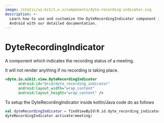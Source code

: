 ```yaml
---
image: /static/ui-kit/1.x.x/components/dyte-recording-indicator.svg
description: >-
  Learn how to use and customize the DyteRecordingIndicator component in Ospi's
  Android with our detailed documentation.
---
```


# DyteRecordingIndicator

A component which indicates the recording status of a meeting.

It will not render anything if no recording is taking place.

```xml
<dyte.io.uikit.view.DyteRecordingIndicator
      android:id="@+id/dyte_recording_indicator"
      android:layout_width="wrap_content"
      android:layout_height="wrap_content" />
```

To setup the DyteRecordingIndicator inside kotlin/Java code do as follows

```kotlin
val dyteRecordingIndicator = findViewById(R.id.dyte_recording_indicator)
dyteRecordingIndicator.activate(meeting)
```

<head>
  <title>Android DyteRecordingIndicator</title>
</head>
